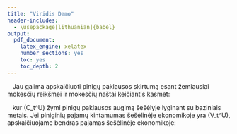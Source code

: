 ```yaml
---
title: "Viridis Demo"
header-includes:
  - \usepackage[lithuanian]{babel}
output: 
  pdf_document:
    latex_engine: xelatex
    number_sections: yes
    toc: yes
    toc_depth: 2
---
```


\ \ \ Jau galima apskaičiuoti pinigų paklausos skirtumą esant žemiausiai mokesčių reikšmei ir mokesčių naštai keičiantis kasmet:

\begin{equation}
C_t^U = \hat{C_t} - \hat{C}_t ^{T_{t_0}} \label{eq:e5} ,
\end{equation}

\ \ \ kur \(C_t^U\) žymi pinigų paklausos augimą šešėlyje lyginant su baziniais metais. Jei piniginių pajamų kintamumas šešėlinėje ekonomikoje yra \(V_t^U\), apskaičiuojame bendras pajamas šešėlinėje ekonomikoje:















